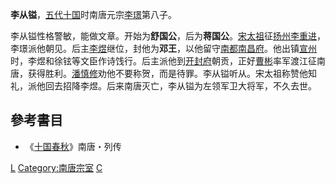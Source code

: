 '''李从镒'''，[[五代十国|五代十国]]时南唐元宗[[李璟|李璟]]第八子。

李从镒性格警敏，能做文章。开始为'''舒国公'''，后为'''蒋国公'''。[[宋太祖|宋太祖]]征[[扬州|扬州]][[李重进|李重进]]，李璟派他朝见。后主[[李煜|李煜]]继位，封他为'''邓王'''，以他留守[[南都|南都]][[南昌府|南昌府]]。他出镇[[宣州|宣州]]时，李煜和徐铉等文臣作诗饯行。后主派他到[[开封府|开封府]]朝贡，正好[[曹彬|曹彬]]率军渡江征南唐，获得胜利。[[潘慎修|潘慎修]]劝他不要称贺，而是待罪。李从镒听从。宋太祖称赞他知礼，派他回去招降李煜。后来南唐灭亡，李从镒为左领军卫大将军，不久去世。

==參考書目==
*《[[十国春秋|十国春秋]]》南唐・列传 

[[Category:北宋官员|L]]
[[Category:南唐宗室|Category:南唐宗室]]
[[Category:李姓|C]]